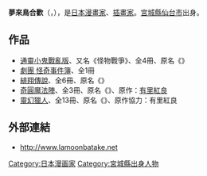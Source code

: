 {{Japanese|japanese=夢来鳥 ねむ|kana=むくどり ねむ|romaji=Mukudori Nemu}}
{{漫畫}}
'''夢來鳥合歡'''（{{lang-ja|夢来鳥 ねむ}}，{{bd|1969年|6月28日|||}}），是[[日本|日本]][[漫畫家|漫畫家]]、[[插畫家|插畫家]]。[[宮城縣|宮城縣]][[仙台市|仙台市]]出身。

==作品==
* [[通靈小鬼戰亂版|通靈小鬼戰亂版]]、又名《怪物戰爭》、全4冊、原名《{{lang|ja|物の怪らんちき戦争}}》
* [[劇團_怪奇事件簿|劇團 怪奇事件簿]]、全1冊
* [[緋翔傳說|緋翔傳說]]、全6冊、原名《{{lang|ja|緋翔伝}}》
* [[奇圓魔法陣|奇圓魔法陣]]、全3冊、原名《{{lang|ja|円陣とらぶる！}}》、原作：[[有里紅良|有里紅良]]
* [[靈幻獵人|靈幻獵人]]、全13冊、原名《{{lang|ja|HAUNTEDじゃんくしょん}}》、原作協力：有里紅良

==外部連結==
* {{ja}} http://www.lamoonbatake.net {{Wayback|url=http://www.lamoonbatake.net/ |date=20201204150312 }}

{{Japanese cartoonist-stub}}

{{DEFAULTSORT:Mukudori Nemu}}
[[Category:日本漫画家|Category:日本漫画家]]
[[Category:宮城縣出身人物|Category:宮城縣出身人物]]
